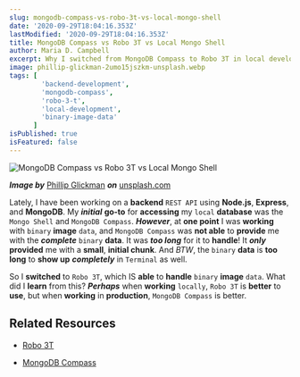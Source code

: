```yaml
---
slug: mongodb-compass-vs-robo-3t-vs-local-mongo-shell
date: '2020-09-29T18:04:16.353Z'
lastModified: '2020-09-29T18:04:16.353Z'
title: MongoDB Compass vs Robo 3T vs Local Mongo Shell
author: Maria D. Campbell
excerpt: Why I switched from MongoDB Compass to Robo 3T in local development.
image: phillip-glickman-2umo15jszkm-unsplash.webp
tags: [
        'backend-development',
        'mongodb-compass',
        'robo-3-t',
        'local-development',
        'binary-image-data'
      ]
isPublished: true
isFeatured: false
---
```


![MongoDB Compass vs Robo 3T vs Local Mongo Shell](phillip-glickman-2umo15jszkm-unsplash.webp)

***Image by*** [Phillip Glickman](https://unsplash.com/@phillipglickman) ***on*** [unsplash.com](https://unsplash.com/photos/2umO15jsZKM)

Lately, I have been working on a **backend** `REST API` using **Node.js**,
**Express**, and **MongoDB**. My **_initial_** **go-to** for **accessing** my
`local` **database** was the `Mongo Shell` and `MongoDB Compass`. **_However_**, at **one point** I was **working** with `binary` **image** `data`, and `MongoDB Compass` was **not able** to **provide** me with the **_complete_** `binary` **data**. It was **_too long_** for it to **handle**! It **_only_** **provided** me with a **small**, **initial chunk**. And _BTW_, the `binary` **data** is **too long** to **show up** **_completely_** in `Terminal` as well.

So I **switched** to `Robo 3T`, which IS **able** to **handle** `binary`
**image** `data`. What did I **learn** from this? **_Perhaps_** when **working** `locally`, `Robo 3T` is **better** to **use**, but when **working** in **production**, `MongoDB Compass` is better. 

## Related Resources

-   [Robo 3T](https://robomongo.org/)

-   [MongoDB Compass](https://www.mongodb.com/products/compass)

